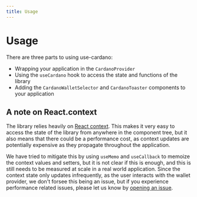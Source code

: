 ```yaml
---
title: Usage
---
```


# Usage

There are three parts to using use-cardano:

* Wrapping your application in the `CardanoProvider`
* Using the `useCardano` hook to access the state and functions of the library
* Adding the `CardanoWalletSelector` and `CardanoToaster` components to your application

## A note on React.context

The library relies heavily on [React context](https://reactjs.org/docs/context.html). This makes it very easy to access the state of the library from anywhere in the component tree, but it also means that there could be a performance cost, as context updates are potentially expensive as they propagate throughout the application.

We have tried to mitigate this by using `useMemo` and `useCallback` to memoize the context values and setters, but it is not clear if this is enough, and this is still needs to be measured at scale in a real world application. Since the context state only updates infrequently, as the user interacts with the wallet provider, we don't forsee this being an issue, but if you experience performance related issues, please let us know by [opening an issue](https://www.github.com/GGAlanSmithee/use-cardano/issues/new).

